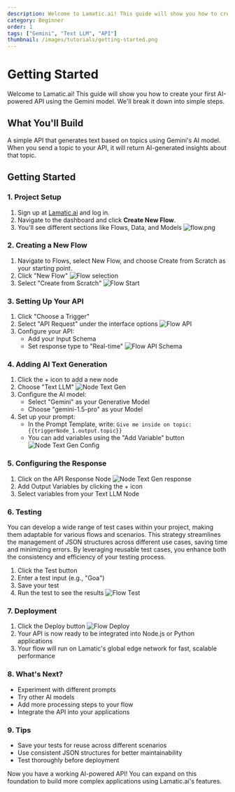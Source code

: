 ```yaml
---
description: Welcome to Lamatic.ai! This guide will show you how to create your first AI-powered API using the Gemini model.
category: Beginner
order: 1
tags: ["Gemini", "Text LLM", "API"]
thumbnail: /images/tutorials/getting-started.png
---
```


# Getting Started

Welcome to Lamatic.ai! This guide will show you how to create your first AI-powered API using the Gemini model. We'll break it down into simple steps.

## What You'll Build
A simple API that generates text based on topics using Gemini's AI model. When you send a topic to your API, it will return AI-generated insights about that topic.

## Getting Started

### 1. Project Setup
1. Sign up at [Lamatic.ai](https://lamatic.ai/) and log in.
1. Navigate to the dashboard and click **Create New Flow**.
1. You'll see different sections like Flows, Data, and Models
   ![flow.png](./img/get-started/flow.png)

### 2. Creating a New Flow
1. Navigate to Flows, select New Flow, and choose Create from Scratch as your starting point.
1. Click "New Flow"
![Flow selection](./img/get-started/flow-selection.png)
1. Select "Create from Scratch"
![Flow Start](./img/get-started/flow-start.png)

### 3. Setting Up Your API
1. Click "Choose a Trigger"
1. Select "API Request" under the interface options
   ![Flow API](./img/get-started/api-flow.png)
1. Configure your API:
   - Add your Input Schema
   - Set response type to "Real-time"
   ![Flow API Schema](./img/get-started/flow-api-schema.png)

### 4. Adding AI Text Generation
1. Click the + icon to add a new node
1. Choose "Text LLM"
   ![Node Text Gen](./img/get-started/node-text-gen.png)
1. Configure the AI model:
   - Select "Gemini" as your Generative Model
   - Choose "gemini-1.5-pro" as your Model
1. Set up your prompt:
   - In the Prompt Template, write: `Give me inside on topic: {{triggerNode_1.output.topic}}`
   - You can add variables using the "Add Variable" button
   ![Node Text Gen Config](./img/get-started/node-text-gen-config.png)

### 5. Configuring the Response
1. Click on the API Response Node
![Node Text Gen response](./img/get-started/node-text-gen-response.png)
1. Add Output Variables by clicking the + icon
1. Select variables from your Text LLM Node

### 6. Testing
You can develop a wide range of test cases within your project, making them adaptable for various flows and scenarios. This strategy streamlines the management of JSON structures across different use cases, saving time and minimizing errors. By leveraging reusable test cases, you enhance both the consistency and efficiency of your testing process.

1. Click the Test button
1. Enter a test input (e.g., "Goa")
1. Save your test
1. Run the test to see the results
![Flow Test](./img/get-started/flow-test-1.png)

### 7. Deployment
1. Click the Deploy button
![Flow Deploy](./img/get-started/deploy.png)
1. Your API is now ready to be integrated into Node.js or Python applications
1. Your flow will run on Lamatic's global edge network for fast, scalable performance

### 8. What's Next?
- Experiment with different prompts
- Try other AI models
- Add more processing steps to your flow
- Integrate the API into your applications


### 9. Tips
- Save your tests for reuse across different scenarios
- Use consistent JSON structures for better maintainability
- Test thoroughly before deployment


Now you have a working AI-powered API! You can expand on this foundation to build more complex applications using Lamatic.ai's features.